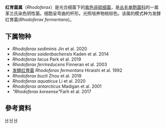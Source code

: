 {{Automatic taxobox
| taxon = Rhodoferax
| authority = Hiraishi, Hoshino and Satob, 1991
| type_species = ''Rhodoferax fermentans''
| type_species_authority = Hiraishi et al. 1992
}}
'''红育菌属'''（''Rhodoferax''）是光合细菌下的[[紫色非硫细菌|紫色非硫细菌]]，是[[丛毛单胞菌科|丛毛单胞菌科]]的一属革兰氏染色阴性菌。细胞呈弯曲的杆形。光照培养物桃棕色。该属的模式种为发酵红育菌(''Rhodoferax fermentans'')。

==下属物种==
* ''Rhodoferax sediminis'' Jin et al. 2020
* ''Rhodoferax saidenbachensis'' Kaden et al. 2014
* ''Rhodoferax lacus'' Park et al. 2019
* ''Rhodoferax ferrireducens'' Finneran et al. 2003
* [[发酵红育菌|发酵红育菌]] ''Rhodoferax fermentans'' Hiraishi et al. 1992
* ''Rhodoferax bucti'' Zhou et al. 2019	
* ''Rhodoferax aquaticus'' Li et al. 2020
* ''Rhodoferax antarcticus'' Madigan et al. 2001
* ''"Rhodoferax koreense" ''Farh et al. 2017

==參考資料==
{{Reflist}}

{{Taxonbar}}
[[Category:1991年描述的分类群|H]]
[[Category:紫色非硫细菌|H]]
[[Category:丛毛单胞菌科|H]]